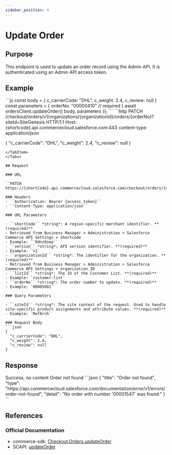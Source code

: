```yaml
---
sidebar_position: 4
---
```



# Update Order

## Purpose

This endpoint is used to update an order record using the Admin API. It is authenticated using an Admin API access token.

## Example

<Tabs>
  <TabItem value="commerce-sdk" label="Commerce SDK">
    ```js
    const body = {
      c_carrierCode: "DHL",
      c_weight: 2.4,
      c_review: null
    }
    const parameters = {
      orderNo: "00000410" // required
    }
    await ordersClient.updateOrder({ body, parameters });
    ```
  </TabItem>
  <TabItem value="scapi" label="SCAPI">
  ```http
  PATCH /checkout/orders/v1/organizations/{organizationId}/orders/{orderNo}?siteId=SiteGenesis HTTP/1.1
  Host: {shortcode}.api.commercecloud.salesforce.com:443
  content-type: application/json

{
"c_carrierCode": "DHL",
"c_weight": 2.4,
"c_review": null
}

````
</TabItem>
</Tabs>

## Request

### URL

``PATCH https://{shortCode}.api.commercecloud.salesforce.com/checkout/orders/{version}/organizations/{organizationId}/orders/{orderNo}``

### Headers
- ``Authorization: Bearer {access_token}``
- ``Content-Type: application/json``

### URL Parameters

- ``shortCode`` *string*: A region-specific merchant identifier. **(required)**
- Retrieved from Business Manager > Administration > Salesforce Commerce API Settings > Shortcode
- Example: ``0dnz6oep``
- ``version`` *string*: API version identifier. **(required)**
- Example: `v1`
- ``organizationId`` *string*: The identifier for the organization. **(required)**
- Retrieved from Business Manager > Administration > Salesforce Commerce API Settings > organization ID
- ``listId`` *string*: The ID of the Customer List. **(required)**
- Example: `customer-list`
- ``orderNo`` *string*: The order number to update. **(required)**
- Example: `00005001`

### Query Parameters

- ``siteId`` *string*: The site context of the request. Used to handle site-specific product assignments and attribute values. **(required)**
- Example: `RefArch`

### Request Body
```json
{
  "c_carrierCode": "DHL",
  "c_weight": 2.4,
  "c_review": null
}
````

## Response

<Tabs>
  <TabItem value="204" label="204">
  Success, no content
  </TabItem>
  <TabItem value="404" label="404">
  Order not found
  ```json
  {
    "title": "Order not found",
    "type": "https://api.commercecloud.salesforce.com/documentation/error/v1/errors/order-not-found",
    "detail": "No order with number '00001547' was found."
  }
  ```
  </TabItem>
</Tabs>

## References

### Official Documentation

- commerce-sdk: [Checkout.Orders.updateOrder](https://salesforcecommercecloud.github.io/commerce-sdk/classes/checkout.orders.html#updateorder)
- SCAPI: [updateOrder](https://developer.salesforce.com/docs/commerce/commerce-api/references/orders?meta=updateOrder)
